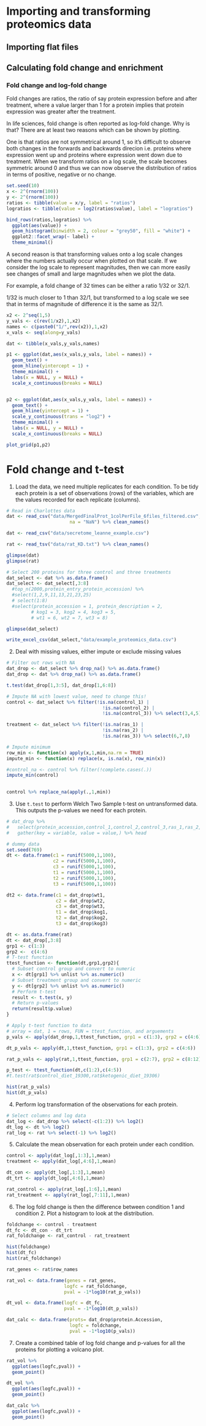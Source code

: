# Importing and transforming proteomics data

## Importing flat files

## Calculating fold change and enrichment

### Fold change and log-fold change

Fold changes are ratios, the ratio of say protein expression before and
after treatment, where a value larger than 1 for a protein implies that 
protein expression was greater after the treatment.

In life sciences, fold change is often reported as log-fold change. Why is that?
There are at least two reasons which can be shown by plotting.

One is that ratios are not symmetrical around 1, so it's difficult to observe
both changes in the forwards and backwards direcion i.e. proteins where expression
went up and proteins where expression went down due to treatment. When we 
transform ratios on a log scale, the scale becomes symmetric around 0 and thus
we can now observe the distribution of ratios in terms of positive, negative or
no change.

```r
set.seed(10)
x <- 2^(rnorm(100))
y <- 2^(rnorm(100))
ratios <- tibble(value = x/y, label = "ratios")
logratios <- tibble(value = log2(ratios$value), label = "logratios")

bind_rows(ratios,logratios) %>% 
  ggplot(aes(value)) +
  geom_histogram(binwidth = 2, colour = "grey50", fill = "white") +
  ggplot2::facet_wrap(~ label) +
  theme_minimal()
```

A second reason is that transforming values onto a log scale changes where
the numbers actually occur when plotted on that scale. If we consider the log
scale to represent magnitudes, then we can more easily see changes of small and
large magnitudes when we plot the data.

For example, a fold change of 32 times can be either a ratio 1/32 or 32/1. 

1/32 is much closer to 1 than 32/1, but transformed to a log scale we see that in 
terms of magnitude of difference it is the same as 32/1.

```r
x2 <- 2^seq(1,5)
y_vals <- c(rev(1/x2),1,x2)
names <- c(paste0("1/",rev(x2)),1,x2)
x_vals <- seq(along=y_vals)

dat <- tibble(x_vals,y_vals,names)

p1 <- ggplot(dat,aes(x_vals,y_vals, label = names)) +
  geom_text() +
  geom_hline(yintercept = 1) +
  theme_minimal() +
  labs(x = NULL, y = NULL) +
  scale_x_continuous(breaks = NULL)


p2 <- ggplot(dat,aes(x_vals,y_vals, label = names)) +
  geom_text() +
  geom_hline(yintercept = 1) +
  scale_y_continuous(trans = "log2") +
  theme_minimal() +
  labs(x = NULL, y = NULL) +
  scale_x_continuous(breaks = NULL)

plot_grid(p1,p2)

```

# Fold change and t-test

1. Load the data, we need multiple replicates for each condition. To be tidy
each protein is a set of observations (rows) of the variables, which are the
values recorded for each replicate (columns).

```r
# Read in Charlottes data
dat <- read_csv("data/MergedFinalProt_1colPerFile_6files_filtered.csv",
                       na = "NaN") %>% clean_names()

dat <- read_csv("data/secretome_leanne_example.csv")

rat <- read_tsv("data/rat_KD.txt") %>% clean_names()

glimpse(dat)
glimpse(rat)

# Select 200 proteins for three control and three treatments
dat_select <- dat %>% as.data.frame()
dat_select <- dat_select[,3:8]
  #top_n(2000,protein_entry_protein_accession) %>%
  #select(1,2,9,11,13,21,23,25)
  # select(1:8)
  #select(protein_accession = 1, protein_description = 2,
         # kog1 = 3, kog2 = 4, kog3 = 5,
         # wt1 = 6, wt2 = 7, wt3 = 8)

glimpse(dat_select)

write_excel_csv(dat_select,"data/example_proteomics_data.csv")
```

2. Deal with missing values, either impute or exclude missing values

```r
# Filter out rows with NA
dat_drop <- dat_select %>% drop_na() %>% as.data.frame() 
dat_drop <- dat %>% drop_na() %>% as.data.frame()

t.test(dat_drop[1,3:5], dat_drop[1,6:8])

# Impute NA with lowest value, need to change this!
control <- dat_select %>% filter(!is.na(control_1) | 
                                   !is.na(control_2) | 
                                   !is.na(control_3)) %>% select(3,4,5) 

treatment <- dat_select %>% filter(!is.na(ras_1) | 
                                   !is.na(ras_2) | 
                                   !is.na(ras_3)) %>% select(6,7,8) 

# Impute minimum
row_min <- function(x) apply(x,1,min,na.rm = TRUE)
impute_min <- function(x) replace(x, is.na(x), row_min(x))

#control_na <- control %>% filter(!complete.cases(.))
impute_min(control)

 
control %>% replace_na(apply(.,1,min))
```

3. Use `t.test` to perform Welch Two Sample t-test on untransformed data. 
This outputs the p-values we need for each protein.


```r
# dat_drop %>% 
#   select(protein_accession,control_1,control_2,control_3,ras_1,ras_2,ras_3) %>% 
#   gather(key = variable, value = value,) %>% head

# dummy data
set.seed(769)
dt <- data.frame(c1 = runif(5000,1,100),
                 c2 = runif(5000,1,100),
                 c3 = runif(5000,1,100),
                 t1 = runif(5000,1,100),
                 t2 = runif(5000,1,100),
                 t3 = runif(5000,1,100))

dt2 <- data.frame(c1 = dat_drop$wt1, 
                  c2 = dat_drop$wt2,
                  c3 = dat_drop$wt3,
                  t1 = dat_drop$kog1, 
                  t2 = dat_drop$kog2,
                  t3 = dat_drop$kog3)

dt <- as.data.frame(rat)
dt <- dat_drop[,3:8]
grp1 <- c(1:3) 
grp2 <-  c(4:6)
# T-test function
ttest_function <- function(dt,grp1,grp2){
  # Subset control group and convert to numeric
  x <- dt[grp1] %>% unlist %>% as.numeric()
  # Subset treatment group and convert to numeric
  y <- dt[grp2] %>% unlist %>% as.numeric()
  # Perform t-test
  result <- t.test(x, y)
  # Return p-values
  return(result$p.value)
}  

# Apply t-test function to data
# array = dat, 1 = rows, FUN = ttest_function, and arguements
p_vals <- apply(dat_drop,1,ttest_function, grp1 = c(1:3), grp2 = c(4:6))

dt_p_vals <- apply(dt,1,ttest_function, grp1 = c(1:3), grp2 = c(4:6))

rat_p_vals <- apply(rat,1,ttest_function, grp1 = c(2:7), grp2 = c(8:12))

p_test <- ttest_function(dt,c(1:2),c(4:5))
#t.test(rat$control_diet_19300,rat$ketogenic_diet_19306)

hist(rat_p_vals)
hist(dt_p_vals)
```

4. Perform log transformation of the observations for each protein.

```r
# Select columns and log data
dat_log <- dat_drop %>% select(-c(1:2)) %>% log2()
dt_log <- dt %>% log2()
rat_log <- rat %>% select(-1) %>% log2()
```

5. Calculate the mean observation for each protein under each condition.

```r
control <- apply(dat_log[,1:3],1,mean)
treatment <- apply(dat_log[,4:6],1,mean)

dt_con <- apply(dt_log[,1:3],1,mean)
dt_trt <- apply(dt_log[,4:6],1,mean)

rat_control <- apply(rat_log[,1:6],1,mean)
rat_treatment <- apply(rat_log[,7:11],1,mean)
```

6. The log fold change is then the difference between condition 1 and condition 2.
Plot a histogram to look at the distribution.

```r
foldchange <- control - treatment
dt_fc <- dt_con - dt_trt
rat_foldchange <- rat_control - rat_treatment

hist(foldchange)
hist(dt_fc)
hist(rat_foldchange)

rat_genes <- rat$row_names

rat_vol <- data.frame(genes = rat_genes,
                     logfc = rat_foldchange, 
                     pval = -1*log10(rat_p_vals))

dt_vol <- data.frame(logfc = dt_fc,
                     pval = -1*log10(dt_p_vals))

dat_calc <- data.frame(prots= dat_drop$protein.Accession,
                       logfc = foldchange, 
                       pval = -1*log10(p_vals))
```

7. Create a combined table of log fold change and p-values for all the proteins
for plotting a volcano plot.

```r
rat_vol %>% 
  ggplot(aes(logfc,pval)) +
  geom_point()

dt_vol %>% 
  ggplot(aes(logfc,pval)) +
  geom_point()

dat_calc %>% 
  ggplot(aes(logfc,pval)) +
  geom_point()
```
